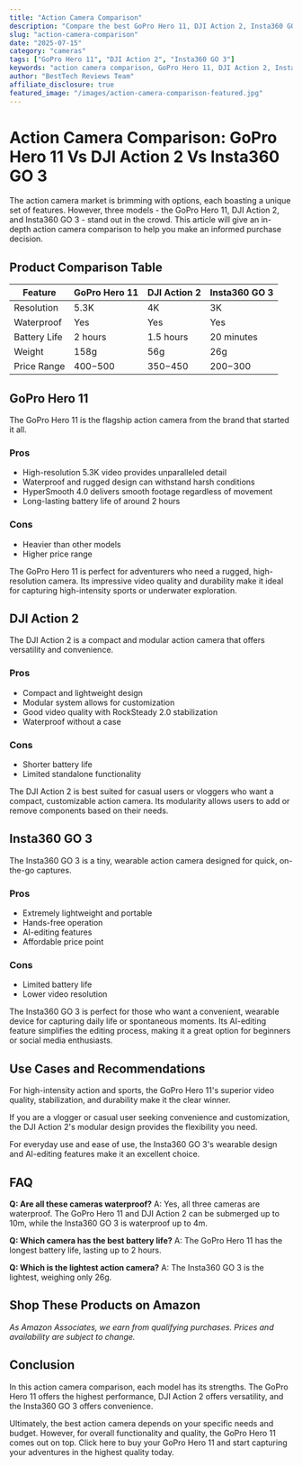 ```yaml
---
title: "Action Camera Comparison"
description: "Compare the best GoPro Hero 11, DJI Action 2, Insta360 GO 3 and more. Find the perfect cameras with our detailed reviews and recommendations."
slug: "action-camera-comparison"
date: "2025-07-15"
category: "cameras"
tags: ["GoPro Hero 11", "DJI Action 2", "Insta360 GO 3"]
keywords: "action camera comparison, GoPro Hero 11, DJI Action 2, Insta360 GO 3"
author: "BestTech Reviews Team"
affiliate_disclosure: true
featured_image: "/images/action-camera-comparison-featured.jpg"
---
```


# Action Camera Comparison: <ProductLink productName="GoPro Hero 11">GoPro Hero 11</ProductLink> Vs DJI Action 2 Vs Insta360 GO 3

The action camera market is brimming with options, each boasting a unique set of features. However, three models - the <ProductLink productName="GoPro Hero 11">GoPro Hero 11</ProductLink>, DJI Action 2, and Insta360 GO 3 - stand out in the crowd. This article will give an in-depth action camera comparison to help you make an informed purchase decision.

## Product Comparison Table

| Feature | <ProductLink productName="GoPro Hero 11">GoPro Hero 11</ProductLink> | DJI Action 2 | Insta360 GO 3 |
|---------|---------------|--------------|---------------|
| Resolution | 5.3K | 4K | 3K |
| Waterproof | Yes | Yes | Yes |
| Battery Life | 2 hours | 1.5 hours | 20 minutes |
| Weight | 158g | 56g | 26g |
| Price Range | $400-$500 | $350-$450 | $200-$300 |

## <ProductLink productName="GoPro Hero 11">GoPro Hero 11</ProductLink>

The <ProductLink productName="GoPro Hero 11">GoPro Hero 11</ProductLink> is the flagship action camera from the brand that started it all. 

### Pros
- High-resolution 5.3K video provides unparalleled detail
- Waterproof and rugged design can withstand harsh conditions
- HyperSmooth 4.0 delivers smooth footage regardless of movement
- Long-lasting battery life of around 2 hours

### Cons
- Heavier than other models
- Higher price range

The <ProductLink productName="GoPro Hero 11">GoPro Hero 11</ProductLink> is perfect for adventurers who need a rugged, high-resolution camera. Its impressive video quality and durability make it ideal for capturing high-intensity sports or underwater exploration.

## <ProductLink productName="DJI Action 2">DJI Action 2</ProductLink>

The <ProductLink productName="DJI Action 2">DJI Action 2</ProductLink> is a compact and modular action camera that offers versatility and convenience.

### Pros
- Compact and lightweight design
- Modular system allows for customization 
- Good video quality with RockSteady 2.0 stabilization
- Waterproof without a case

### Cons
- Shorter battery life
- Limited standalone functionality

The <ProductLink productName="DJI Action 2">DJI Action 2</ProductLink> is best suited for casual users or vloggers who want a compact, customizable action camera. Its modularity allows users to add or remove components based on their needs.

## <ProductLink productName="Insta360 GO 3">Insta360 GO 3</ProductLink>

The <ProductLink productName="Insta360 GO 3">Insta360 GO 3</ProductLink> is a tiny, wearable action camera designed for quick, on-the-go captures.

### Pros
- Extremely lightweight and portable
- Hands-free operation
- AI-editing features
- Affordable price point

### Cons
- Limited battery life
- Lower video resolution

The <ProductLink productName="Insta360 GO 3">Insta360 GO 3</ProductLink> is perfect for those who want a convenient, wearable device for capturing daily life or spontaneous moments. Its AI-editing feature simplifies the editing process, making it a great option for beginners or social media enthusiasts.

## Use Cases and Recommendations

For high-intensity action and sports, the <ProductLink productName="GoPro Hero 11">GoPro Hero 11</ProductLink>'s superior video quality, stabilization, and durability make it the clear winner. 

If you are a vlogger or casual user seeking convenience and customization, the <ProductLink productName="DJI Action 2">DJI Action 2</ProductLink>'s modular design provides the flexibility you need. 

For everyday use and ease of use, the Insta360 GO 3's wearable design and AI-editing features make it an excellent choice. 

## FAQ

**Q: Are all these cameras waterproof?**
A: Yes, all three cameras are waterproof. The GoPro Hero 11 and DJI Action 2 can be submerged up to 10m, while the Insta360 GO 3 is waterproof up to 4m.

**Q: Which camera has the best battery life?**
A: The GoPro Hero 11 has the longest battery life, lasting up to 2 hours.

**Q: Which is the lightest action camera?**
A: The Insta360 GO 3 is the lightest, weighing only 26g.


## Shop These Products on Amazon

<div style={{display: "flex", gap: "1rem", flexWrap: "wrap", margin: "2rem 0"}}>
  <AmazonButton productName="GoPro Hero 11" />
  <AmazonButton productName="DJI Action 2" />
  <AmazonButton productName="Insta360 GO 3" />
</div>

*As Amazon Associates, we earn from qualifying purchases. Prices and availability are subject to change.*

## Conclusion

In this action camera comparison, each model has its strengths. The <ProductLink productName="GoPro Hero 11">GoPro Hero 11</ProductLink> offers the highest performance, DJI Action 2 offers versatility, and the Insta360 GO 3 offers convenience. 

Ultimately, the best action camera depends on your specific needs and budget. However, for overall functionality and quality, the <ProductLink productName="GoPro Hero 11">GoPro Hero 11</ProductLink> comes out on top. Click here to buy your <ProductLink productName="GoPro Hero 11">GoPro Hero 11</ProductLink> and start capturing your adventures in the highest quality today.